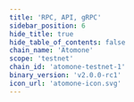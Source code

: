 ```yaml
---
title: 'RPC, API, gRPC'
sidebar_position: 6
hide_title: true
hide_table_of_contents: false
chain_name: 'Atomone'
scope: 'testnet'
chain_id: 'atomone-testnet-1'
binary_version: 'v2.0.0-rc1'
icon_url: 'atomone-icon.svg'
---
```



<PageTitle
  iconUrl="img/atomone-icon.svg"
  title="Atomone Public Endpoints"
  chainId="atomone-testnet-1"
  version="v2.0.0-rc1"
/>

<Endpoints
  api="https://atomone-t-api.noders.services"
  rpc="https://atomone-t-rpc.noders.services"
  grpc="https://atomone-t-grpc.noders.services:443"
  jsonRpc=""
/>
